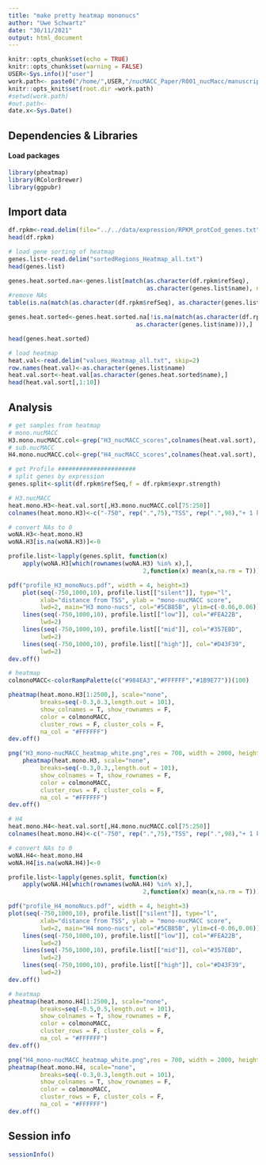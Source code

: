 ```yaml
---
title: "make pretty heatmap mononucs"
author: "Uwe Schwartz"
date: "30/11/2021"
output: html_document
---
```


```r
knitr::opts_chunk$set(echo = TRUE)
knitr::opts_chunk$set(warning = FALSE)
USER<-Sys.info()["user"]
work.path<- paste0("/home/",USER,"/nucMACC_Paper/R001_nucMacc/manuscript_figures/Fig1/heatmaps/monoNucs/")
knitr::opts_knit$set(root.dir =work.path)
#setwd(work.path)
#out.path<-
date.x<-Sys.Date()
```

## Dependencies & Libraries
#### Load packages

```r
library(pheatmap)
library(RColorBrewer)
library(ggpubr)
```
## Import data

```r
df.rpkm<-read.delim(file="../../data/expression/RPKM_protCod_genes.txt")
head(df.rpkm)

# load gene sorting of heatmap
genes.list<-read.delim("sortedRegions_Heatmap_all.txt")
head(genes.list)

genes.heat.sorted.na<-genes.list[match(as.character(df.rpkm$refSeq), 
                                       as.character(genes.list$name), nomatch = ),]
#remove NAs
table(is.na(match(as.character(df.rpkm$refSeq), as.character(genes.list$name))))

genes.heat.sorted<-genes.heat.sorted.na[!is.na(match(as.character(df.rpkm$refSeq),
                                    as.character(genes.list$name))),]

head(genes.heat.sorted)

# load heatmap
heat.val<-read.delim("values_Heatmap_all.txt", skip=2)
row.names(heat.val)<-as.character(genes.list$name)
heat.val.sort<-heat.val[as.character(genes.heat.sorted$name),]
head(heat.val.sort[,1:10])
```

## Analysis

```r
# get samples from heatmap
# mono.nucMACC
H3.mono.nucMACC.col<-grep("H3_nucMACC_scores",colnames(heat.val.sort), value = T)
# sub.nucMACC
H4.mono.nucMACC.col<-grep("H4_nucMACC_scores",colnames(heat.val.sort), value = T)

# get Profile ######################
# split genes by expression
genes.split<-split(df.rpkm$refSeq,f = df.rpkm$expr.strength)

# H3.nucMACC
heat.mono.H3<-heat.val.sort[,H3.mono.nucMACC.col[75:250]]
colnames(heat.mono.H3)<-c("-750", rep(".",75),"TSS", rep(".",98),"+ 1 kb")

# convert NAs to 0
woNA.H3<-heat.mono.H3
woNA.H3[is.na(woNA.H3)]<-0

profile.list<-lapply(genes.split, function(x) 
    apply(woNA.H3[which(rownames(woNA.H3) %in% x),],
                                      2,function(x) mean(x,na.rm = T)))

pdf("profile_H3_monoNucs.pdf", width = 4, height=3)
    plot(seq(-750,1000,10), profile.list[["silent"]], type="l", 
         xlab="distance from TSS", ylab = "mono-nucMACC score",
         lwd=2, main="H3 mono-nucs", col="#5CB85B", ylim=c(-0.06,0.06))
    lines(seq(-750,1000,10), profile.list[["low"]], col="#FEA22B",
         lwd=2)
    lines(seq(-750,1000,10), profile.list[["mid"]], col="#357EBD",
         lwd=2)
    lines(seq(-750,1000,10), profile.list[["high"]], col="#D43F39",
         lwd=2)
dev.off()

# heatmap
colmonoMACC<-colorRampPalette(c("#984EA3","#FFFFFF","#1B9E77"))(100)

pheatmap(heat.mono.H3[1:2500,], scale="none",
         breaks=seq(-0.3,0.3,length.out = 101),
         show_colnames = T, show_rownames = F,
         color = colmonoMACC,
         cluster_rows = F, cluster_cols = F,
         na_col = "#FFFFFF")
dev.off()

png("H3_mono-nucMACC_heatmap_white.png",res = 700, width = 2000, height = 2800)
    pheatmap(heat.mono.H3, scale="none",
         breaks=seq(-0.3,0.3,,length.out = 101),
         show_colnames = T, show_rownames = F,
         color = colmonoMACC,
         cluster_rows = F, cluster_cols = F,
         na_col = "#FFFFFF")
dev.off()

# H4
heat.mono.H4<-heat.val.sort[,H4.mono.nucMACC.col[75:250]]
colnames(heat.mono.H4)<-c("-750", rep(".",75),"TSS", rep(".",98),"+ 1 kb")

# convert NAs to 0
woNA.H4<-heat.mono.H4
woNA.H4[is.na(woNA.H4)]<-0

profile.list<-lapply(genes.split, function(x) 
    apply(woNA.H4[which(rownames(woNA.H4) %in% x),],
                                      2,function(x) mean(x,na.rm = T)))

pdf("profile_H4_monoNucs.pdf", width = 4, height=3)
plot(seq(-750,1000,10), profile.list[["silent"]], type="l", 
         xlab="distance from TSS", ylab = "mono-nucMACC score",
         lwd=2, main="H4 mono-nucs", col="#5CB85B", ylim=c(-0.06,0.06))
    lines(seq(-750,1000,10), profile.list[["low"]], col="#FEA22B",
         lwd=2)
    lines(seq(-750,1000,10), profile.list[["mid"]], col="#357EBD",
         lwd=2)
    lines(seq(-750,1000,10), profile.list[["high"]], col="#D43F39",
         lwd=2)
dev.off()

# heatmap
pheatmap(heat.mono.H4[1:2500,], scale="none",
         breaks=seq(-0.5,0.5,length.out = 101),
         show_colnames = T, show_rownames = F,
         color = colmonoMACC,
         cluster_rows = F, cluster_cols = F,
         na_col = "#FFFFFF")
dev.off()

png("H4_mono-nucMACC_heatmap_white.png",res = 700, width = 2000, height = 2800)
pheatmap(heat.mono.H4, scale="none",
         breaks=seq(-0.3,0.3,length.out = 101),
         show_colnames = T, show_rownames = F,
         color = colmonoMACC,
         cluster_rows = F, cluster_cols = F,
         na_col = "#FFFFFF")
dev.off()
```

## Session info
```r
sessionInfo()
```

